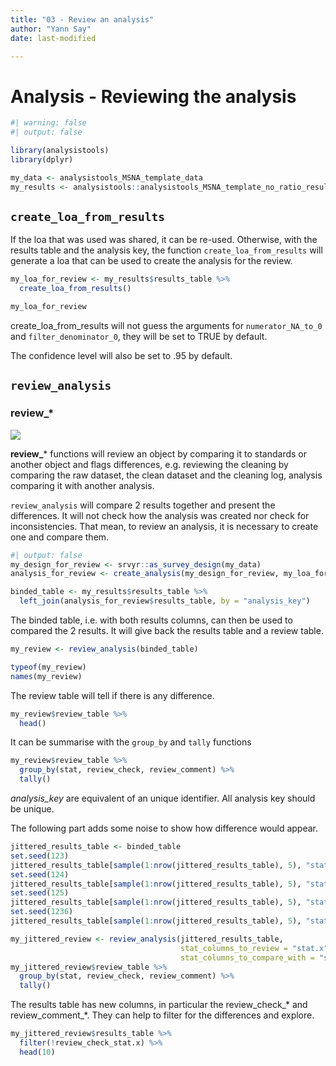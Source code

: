 ```yaml
---
title: "03 - Review an analysis"
author: "Yann Say"
date: last-modified

---
```

# Analysis - Reviewing the analysis
```r
#| warning: false
#| output: false

library(analysistools)
library(dplyr)

my_data <- analysistools_MSNA_template_data
my_results <- analysistools::analysistools_MSNA_template_no_ratio_results_table
```

## `create_loa_from_results`

If the loa that was used was shared, it can be re-used. Otherwise, with the results table and the analysis key, the function `create_loa_from_results` will generate a loa that can be used to create the analysis for the review. 

```r
my_loa_for_review <- my_results$results_table %>% 
  create_loa_from_results()

my_loa_for_review
```

::: {.callout-note .column-margin}
create_loa_from_results will not guess the arguments for `numerator_NA_to_0 ` and `filter_denominator_0 `, they will be set to TRUE by default.

The confidence level will also be set to .95 by default.
:::

## `review_analysis`

::: {.callout-tip appearance="minimal"}
### review\_\*

![](../config/images/verb - review.png)

**review\_**\* functions will review an object by comparing it to standards or another object and flags differences, e.g. reviewing the cleaning by comparing the raw dataset, the clean dataset and the cleaning log, analysis comparing it with another analysis. 

:::

`review_analysis` will compare 2 results together and present the differences. It will not check how the analysis was created nor check for inconsistencies. That mean, to review an analysis, it is necessary to create one and compare them. 

```r
#| output: false
my_design_for_review <- srvyr::as_survey_design(my_data)
analysis_for_review <- create_analysis(my_design_for_review, my_loa_for_review, sm_separator = "/")

binded_table <- my_results$results_table %>% 
  left_join(analysis_for_review$results_table, by = "analysis_key")
```
The binded table, i.e. with both results columns, can then be used to compared the 2 results. It will give back the results table and a review table.
```r
my_review <- review_analysis(binded_table)

typeof(my_review)
names(my_review)
```
The review table will tell if there is any difference.

```r
my_review$review_table %>%
  head()
```
It can be summarise with the `group_by` and `tally` functions
```r
my_review$review_table %>%
  group_by(stat, review_check, review_comment) %>%
  tally()
```

::: {.callout-note .column-margin}
*analysis_key* are equivalent of an unique identifier. All analysis key should be unique.
:::

The following part adds some noise to show how difference would appear.
```r
jittered_results_table <- binded_table
set.seed(123)
jittered_results_table[sample(1:nrow(jittered_results_table), 5), "stat.x"] <- sample(unique(jittered_results_table$stat.x), 5, T)
set.seed(124)
jittered_results_table[sample(1:nrow(jittered_results_table), 5), "stat.y"] <- sample(unique(jittered_results_table$stat.y), 5, T)
set.seed(125)
jittered_results_table[sample(1:nrow(jittered_results_table), 5), "stat.x"] <- NA
set.seed(1236)
jittered_results_table[sample(1:nrow(jittered_results_table), 5), "stat.y"] <- NA

```

```r
my_jittered_review <- review_analysis(jittered_results_table, 
                                      stat_columns_to_review = "stat.x",
                                      stat_columns_to_compare_with = "stat.y")
my_jittered_review$review_table %>%
  group_by(stat, review_check, review_comment) %>%
  tally()
```

The results table has new columns, in particular the review_check_* and review_comment_*. They can help to filter for the differences and explore.

```r
my_jittered_review$results_table %>%
  filter(!review_check_stat.x) %>% 
  head(10)
```
